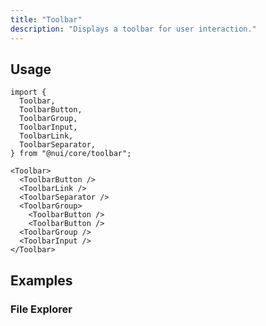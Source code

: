 ```yaml
---
title: "Toolbar"
description: "Displays a toolbar for user interaction."
---
```


<Preview name="toolbar-demo" />

## Usage

```tsx title="Imports"
import {
  Toolbar,
  ToolbarButton,
  ToolbarGroup,
  ToolbarInput,
  ToolbarLink,
  ToolbarSeparator,
} from "@nui/core/toolbar";
```

```tsx title="Anatomy"
<Toolbar>
  <ToolbarButton />
  <ToolbarLink />
  <ToolbarSeparator />
  <ToolbarGroup>
    <ToolbarButton />
    <ToolbarButton />
  <ToolbarGroup />
  <ToolbarInput />
</Toolbar>
```

## Examples

### File Explorer

<Preview name="toolbar-file-explorer" />
